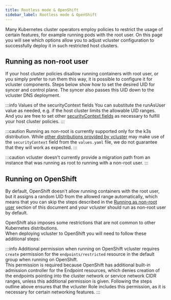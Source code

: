 ```yaml
---
title: Rootless mode & OpenShift
sidebar_label: Rootless mode & OpenShift
---
```



Many Kubernetes cluster operators employ policies to restrict the usage of certain features, for example running pods with the root user.
On this page you will see which options allow you to adjust vcluster configuration to successfully deploy it in such restricted host clusters.

## Running as non-root user
If your host cluster policies disallow running containers with root user, or you simply prefer to run them this way, it is possible to configure it for vcluster components. Steps below show how to set the desired UID for syncer and control plane. The syncer also passes this UID down to the vcluster DNS deployment.

<NonRootSegment/>

:::info Values of the securityContext fields
You can substitute the runAsUser value as needed, e.g. if the host cluster limits the allowable UID ranges.  
And you are free to set other [securityContext fields](https://kubernetes.io/docs/reference/generated/kubernetes-api/v1.22/#podsecuritycontext-v1-core) as necessary to fulfill your host cluster policies.
:::

:::caution
Running as non-root is currently supported only for the k3s distribution. While [other distributions provided by vcluster](./other-distributions.mdx) may make use of the `securityContext` field from the `values.yaml` file, we do not guarantee that they will work as expected.
:::

:::caution
vcluster doesn't currently provide a migration path from an instance that was running as root to running with a non-root user.
:::

## Running on OpenShift
By default, OpenShift doesn't allow running containers with the root user, but it assigns a random UID from the allowed range automatically, which means that you can skip the steps described in the [Running as non-root user](#running-as-non-root-user) section of this document and your vcluster should run as non-root user by default.

OpenShift also imposes some restrictions that are not common to other Kubernetes distributions.  
When deploying vcluster to OpenShift you will need to follow these additional steps:

<OpenshiftSegment/>

:::info Additional permission when running on OpenShift
vcluster requires `create` permission for the `endpoints/restricted` resource in the default group when running on OpenShift.  
This permission is required because OpenShift has additional built-in admission controller for the Endpoint resources, which denies creation of the endpoints pointing into the cluster network or service network CIDR ranges, unless this additional permission is given.
Following the steps outline above ensures that the vcluster Role includes this permission, as it is necessary for certain networking features. 
:::
